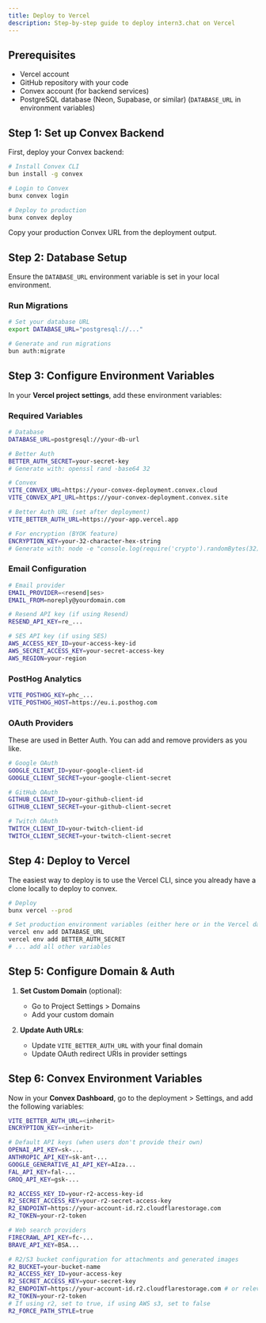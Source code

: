 ```yaml
---
title: Deploy to Vercel
description: Step-by-step guide to deploy intern3.chat on Vercel
---
```


## Prerequisites

- Vercel account
- GitHub repository with your code
- Convex account (for backend services)
- PostgreSQL database (Neon, Supabase, or similar) (`DATABASE_URL` in environment variables)

## Step 1: Set up Convex Backend

First, deploy your Convex backend:

```bash
# Install Convex CLI
bun install -g convex

# Login to Convex
bunx convex login

# Deploy to production
bunx convex deploy
```

Copy your production Convex URL from the deployment output.

## Step 2: Database Setup

Ensure the `DATABASE_URL` environment variable is set in your local environment.

### Run Migrations

```bash
# Set your database URL
export DATABASE_URL="postgresql://..."

# Generate and run migrations
bun auth:migrate
```

## Step 3: Configure Environment Variables

In your **Vercel project settings**, add these environment variables:

### Required Variables

```bash
# Database
DATABASE_URL=postgresql://your-db-url

# Better Auth
BETTER_AUTH_SECRET=your-secret-key
# Generate with: openssl rand -base64 32

# Convex
VITE_CONVEX_URL=https://your-convex-deployment.convex.cloud
VITE_CONVEX_API_URL=https://your-convex-deployment.convex.site

# Better Auth URL (set after deployment)
VITE_BETTER_AUTH_URL=https://your-app.vercel.app

# For encryption (BYOK feature)
ENCRYPTION_KEY=your-32-character-hex-string
# Generate with: node -e "console.log(require('crypto').randomBytes(32).toString('hex'))"
```

### Email Configuration

```bash
# Email provider
EMAIL_PROVIDER=<resend|ses>
EMAIL_FROM=noreply@yourdomain.com

# Resend API key (if using Resend)
RESEND_API_KEY=re_...

# SES API key (if using SES)
AWS_ACCESS_KEY_ID=your-access-key-id
AWS_SECRET_ACCESS_KEY=your-secret-access-key
AWS_REGION=your-region
```

### PostHog Analytics

```bash
VITE_POSTHOG_KEY=phc_...
VITE_POSTHOG_HOST=https://eu.i.posthog.com
```

### OAuth Providers

These are used in Better Auth. You can add and remove providers as you like.

```bash
# Google OAuth
GOOGLE_CLIENT_ID=your-google-client-id
GOOGLE_CLIENT_SECRET=your-google-client-secret

# GitHub OAuth
GITHUB_CLIENT_ID=your-github-client-id
GITHUB_CLIENT_SECRET=your-github-client-secret

# Twitch OAuth
TWITCH_CLIENT_ID=your-twitch-client-id
TWITCH_CLIENT_SECRET=your-twitch-client-secret
```

## Step 4: Deploy to Vercel

The easiest way to deploy is to use the Vercel CLI, since you already have a clone locally to deploy to convex.

```bash
# Deploy
bunx vercel --prod

# Set production environment variables (either here or in the Vercel dashboard)
vercel env add DATABASE_URL
vercel env add BETTER_AUTH_SECRET
# ... add all other variables
```

## Step 5: Configure Domain & Auth

1. **Set Custom Domain** (optional):

   - Go to Project Settings > Domains
   - Add your custom domain

2. **Update Auth URLs**:
   - Update `VITE_BETTER_AUTH_URL` with your final domain
   - Update OAuth redirect URIs in provider settings

## Step 6: Convex Environment Variables

Now in your **Convex Dashboard**, go to the deployment > Settings, and add the following variables:

```bash
VITE_BETTER_AUTH_URL=<inherit>
ENCRYPTION_KEY=<inherit>

# Default API keys (when users don't provide their own)
OPENAI_API_KEY=sk-...
ANTHROPIC_API_KEY=sk-ant-...
GOOGLE_GENERATIVE_AI_API_KEY=AIza...
FAL_API_KEY=fal-...
GROQ_API_KEY=gsk-...

R2_ACCESS_KEY_ID=your-r2-access-key-id
R2_SECRET_ACCESS_KEY=your-r2-secret-access-key
R2_ENDPOINT=https://your-account-id.r2.cloudflarestorage.com
R2_TOKEN=your-r2-token

# Web search providers
FIRECRAWL_API_KEY=fc-...
BRAVE_API_KEY=BSA...

# R2/S3 bucket configuration for attachments and generated images
R2_BUCKET=your-bucket-name
R2_ACCESS_KEY_ID=your-access-key
R2_SECRET_ACCESS_KEY=your-secret-key
R2_ENDPOINT=https://your-account-id.r2.cloudflarestorage.com # or relevant s3 endpoint
R2_TOKEN=your-r2-token
# If using r2, set to true, if using AWS s3, set to false
R2_FORCE_PATH_STYLE=true
```
